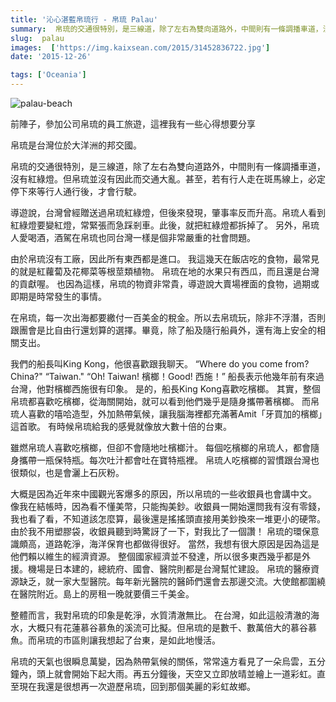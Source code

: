 ```yaml
---
title: '沁心湛藍帛琉行 - 帛琉 Palau'
summary:  帛琉的交通很特別，是三線道，除了左右為雙向道路外，中間則有一條調播車道，沒有紅綠燈。但帛琉並沒有因此而交通大亂。
slug:  palau
images:  ['https://img.kaixsean.com/2015/31452836722.jpg']
date: '2015-12-26'

tags: ['Oceania']
---
```

![palau-beach](https://img.kaixsean.com/2015/31452836722.jpg)

前陣子，參加公司帛琉的員工旅遊，這裡我有一些心得想要分享

帛琉是台灣位於大洋洲的邦交國。

帛琉的交通很特別，是三線道，除了左右為雙向道路外，中間則有一條調播車道，沒有紅綠燈。但帛琉並沒有因此而交通大亂。甚至，若有行人走在斑馬線上，必定停下來等行人通行後，才會行駛。

導遊說，台灣曾經贈送過帛琉紅綠燈，但後來發現，肇事率反而升高。帛琉人看到紅綠燈要變紅燈，常緊張而急踩剎車。此後，就把紅綠燈都拆掉了。
另外，帛琉人愛喝酒，酒駕在帛琉也同台灣一樣是個非常嚴重的社會問題。 

由於帛琉沒有工廠，因此所有東西都是進口。
我這幾天在飯店吃的食物，最常見的就是紅蘿蔔及花椰菜等根莖類植物。
帛琉在地的水果只有西瓜，而且還是台灣的貢獻喔。
也因為這樣，帛琉的物資非常貴，導遊說大賣場裡面的食物，過期或即期是時常發生的事情。

在帛琉，每一次出海都要繳付一百美金的稅金。所以去帛琉玩，除非不浮潛，否則跟團會是比自由行還划算的選擇。畢竟，除了船及隨行船員外，還有海上安全的相關支出。 

我們的船長叫King Kong，他很喜歡跟我聊天。
“Where do you come from? China?" “Taiwan." 
“Oh! Taiwan! 檳榔！Good! 西施！” 
船長表示他幾年前有來過台灣，他對檳榔西施很有印象。
是的，船長King Kong喜歡吃檳榔。
其實，整個帛琉都喜歡吃檳榔，從海關開始，就可以看到他們幾乎是隨身攜帶著檳榔。
而帛琉人喜歡的嘻哈造型，外加熱帶氣候，讓我腦海裡都充滿著Amit「牙買加的檳榔」這首歌。
有時候帛琉給我的感覺就像放大數十倍的台東。

雖燃帛琉人喜歡吃檳榔，但卻不會隨地吐檳榔汁。
每個吃檳榔的帛琉人，都會隨身攜帶一瓶保特瓶。每次吐汁都會吐在寶特瓶裡。
帛琉人吃檳榔的習慣跟台灣也很類似，也是會灑上石灰粉。

大概是因為近年來中國觀光客爆多的原因，所以帛琉的一些收銀員也會講中文。
像我在結帳時，因為看不懂美幣，只能掏美鈔。收銀員一開始還問我有沒有零錢，我也看了看，不知道該怎麼算，最後還是搖搖頭直接用美鈔換來一堆更小的硬幣。由於我不用塑膠袋，收銀員聽到時驚訝了一下，對我比了一個讚！
帛琉的環保意識頗高，道路乾淨，海洋保育也都做得很好。
當然，我想有很大原因是因為這是他們賴以維生的經濟資源。 
整個國家經濟並不發達，所以很多東西幾乎都是外援。機場是日本建的，總統府、國會、醫院則都是台灣幫忙建設。
帛琉的醫療資源缺乏，就一家大型醫院。每年新光醫院的醫師們還會去那邊交流。大使館都圍繞在醫院附近。島上的房租一晚就要價三千美金。

整體而言，我對帛琉的印象是乾淨，水質清澈無比。
在台灣，如此這般清澈的海水，大概只有花蓮慕谷慕魚的溪流可比擬。但帛琉的是數千、數萬倍大的慕谷慕魚。而帛琉的市區則讓我想起了台東，是如此地慢活。

帛琉的天氣也很瞬息萬變，因為熱帶氣候的關係，常常遠方看見了一朵烏雲，五分鐘內，頭上就會開始下起大雨。再五分鐘後，天空又立即放晴並繪上一道彩虹。直至現在我還是很想再一次遊歷帛琉，回到那個美麗的彩虹故鄉。